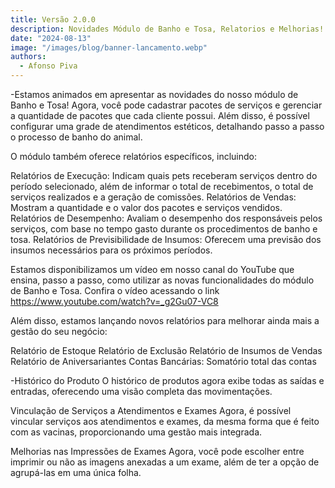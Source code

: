 ```yaml
---
title: Versão 2.0.0
description: Novidades Módulo de Banho e Tosa, Relatorios e Melhorias!
date: "2024-08-13"
image: "/images/blog/banner-lancamento.webp"
authors:
  - Afonso Piva
---
```


-Estamos animados em apresentar as novidades do nosso módulo de Banho e Tosa! Agora, você pode cadastrar pacotes de serviços e gerenciar a quantidade de pacotes que cada cliente possui. Além disso, é possível configurar uma grade de atendimentos estéticos, detalhando passo a passo o processo de banho do animal.

O módulo também oferece relatórios específicos, incluindo:

Relatórios de Execução: Indicam quais pets receberam serviços dentro do período selecionado, além de informar o total de recebimentos, o total de serviços realizados e a geração de comissões.
Relatórios de Vendas: Mostram a quantidade e o valor dos pacotes e serviços vendidos.
Relatórios de Desempenho: Avaliam o desempenho dos responsáveis pelos serviços, com base no tempo gasto durante os procedimentos de banho e tosa.
Relatórios de Previsibilidade de Insumos: Oferecem uma previsão dos insumos necessários para os próximos períodos.

Estamos disponibilizamos um vídeo em nosso canal do YouTube que ensina, passo a passo, como utilizar as novas funcionalidades do módulo de Banho e Tosa. Confira o vídeo acessando o link https://www.youtube.com/watch?v=_g2Gu07-VC8

Além disso, estamos lançando novos relatórios para melhorar ainda mais a gestão do seu negócio:

Relatório de Estoque
Relatório de Exclusão
Relatório de Insumos de Vendas
Relatório de Aniversariantes
Contas Bancárias: Somatório total das contas

-Histórico do Produto
O histórico de produtos agora exibe todas as saídas e entradas, oferecendo uma visão completa das movimentações.

Vinculação de Serviços a Atendimentos e Exames
Agora, é possível vincular serviços aos atendimentos e exames, da mesma forma que é feito com as vacinas, proporcionando uma gestão mais integrada.

Melhorias nas Impressões de Exames
Agora, você pode escolher entre imprimir ou não as imagens anexadas a um exame, além de ter a opção de agrupá-las em uma única folha.